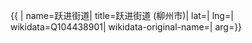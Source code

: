 {{ {{{1|PRC admin/showdata}}}|
name=跃进街道|
title=跃进街道 (柳州市)|
lat=|
lng=|
wikidata=Q104438901|
wikidata-original-name=|
arg={{{arg|}}}}}